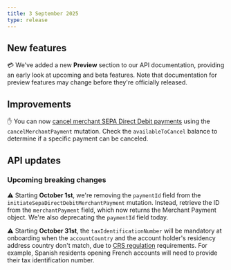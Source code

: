 ```yaml
---
title: 3 September 2025
type: release
---
```


## New features

💳 We've added a new **Preview** section to our API documentation, providing an early look at upcoming and beta features. 
Note that documentation for preview features may change before they're officially released.

## Improvements

✋ You can now [cancel merchant SEPA Direct Debit payments](/topics/merchants/online/sdd/#canceling) using the `cancelMerchantPayment` mutation. 
Check the `availableToCancel` balance to determine if a specific payment can be canceled.

## API updates

### Upcoming breaking changes

⚠️ Starting **October 1st**, we're removing the `paymentId` field from the `initiateSepaDirectDebitMerchantPayment` mutation. 
Instead, retrieve the ID from the `merchantPayment` field, which now returns the Merchant Payment object.
We're also deprecating the `paymentId` field today.

⚠️ Starting **October 31st**, the `taxIdentificationNumber` will be mandatory at onboarding when the `accountCountry` and the account holder's residency address country don't match, due to [CRS regulation](https://www.oecd.org/content/dam/oecd/en/topics/policy-issue-focus/aeoi/jersey-guidance-notes-crs.pdf) requirements.
For example, Spanish residents opening French accounts will need to provide their tax identification number.